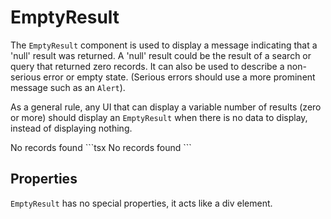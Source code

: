 
# EmptyResult

The `EmptyResult` component is used to display a message indicating that a 'null' result
was returned. A 'null' result could be the result of a search or query that returned zero
records. It can also be used to describe a non-serious error or empty state. (Serious errors
should use a more prominent message such as an `Alert`).

As a general rule, any UI that can display a variable number of results (zero or more) should
display an `EmptyResult` when there is no data to display, instead of displaying nothing.

<DemoSection>
  <EmptyResult>No records found</EmptyResult>
</DemoSection>
<SourceCode>
```tsx
<EmptyResult>No records found</EmptyResult>
```
</SourceCode>

## Properties

`EmptyResult` has no special properties, it acts like a <HTMLTag>div</HTMLTag> element.
